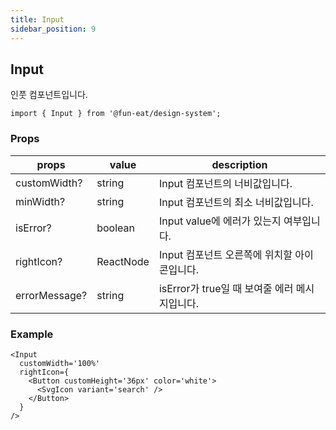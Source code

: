 ```yaml
---
title: Input
sidebar_position: 9
---
```


## Input

인풋 컴포넌트입니다.

```tsx
import { Input } from '@fun-eat/design-system';
```

### Props

| props         | value     | description                                   |
| ------------- | --------- | --------------------------------------------- |
| customWidth?  | string    | Input 컴포넌트의 너비값입니다.                |
| minWidth?     | string    | Input 컴포넌트의 최소 너비값입니다.           |
| isError?      | boolean   | Input value에 에러가 있는지 여부입니다.       |
| rightIcon?    | ReactNode | Input 컴포넌트 오른쪽에 위치할 아이콘입니다.  |
| errorMessage? | string    | isError가 true일 때 보여줄 에러 메시지입니다. |

### Example

```tsx
<Input
  customWidth='100%'
  rightIcon={
    <Button customHeight='36px' color='white'>
      <SvgIcon variant='search' />
    </Button>
  }
/>
```
